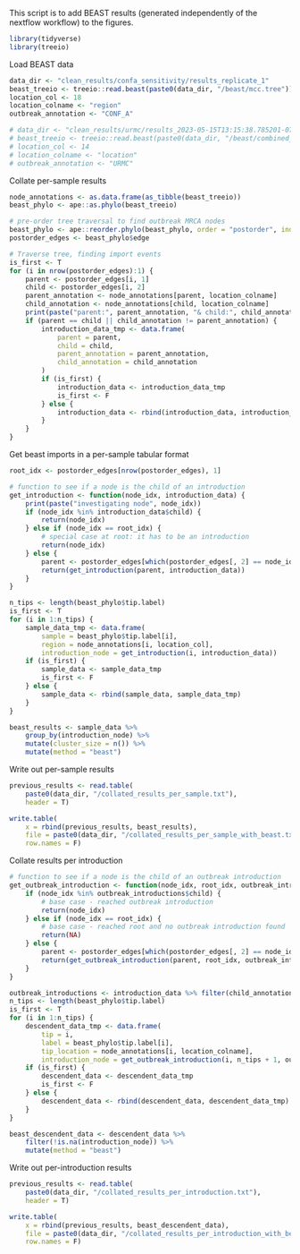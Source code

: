 This script is to add BEAST results (generated independently of the nextflow workflow) to the figures.

```r
library(tidyverse)
library(treeio)
```

Load BEAST data
```r
data_dir <- "clean_results/confa_sensitivity/results_replicate_1"
beast_treeio <- treeio::read.beast(paste0(data_dir, "/beast/mcc.tree"))
location_col <- 18
location_colname <- "region"
outbreak_annotation <- "CONF_A"

# data_dir <- "clean_results/urmc/results_2023-05-15T13:15:38.785201-07:00"
# beast_treeio <- treeio::read.beast(paste0(data_dir, "/beast/combined_chains_mcc.tree"))
# location_col <- 14
# location_colname <- "location"
# outbreak_annotation <- "URMC"
```

Collate per-sample results
```r
node_annotations <- as.data.frame(as_tibble(beast_treeio))
beast_phylo <- ape::as.phylo(beast_treeio)

# pre-order tree traversal to find outbreak MRCA nodes
beast_phylo <- ape::reorder.phylo(beast_phylo, order = "postorder", index.only = F)
postorder_edges <- beast_phylo$edge

# Traverse tree, finding import events
is_first <- T
for (i in nrow(postorder_edges):1) {
    parent <- postorder_edges[i, 1]
    child <- postorder_edges[i, 2]
    parent_annotation <- node_annotations[parent, location_colname]
    child_annotation <- node_annotations[child, location_colname]
    print(paste("parent:", parent_annotation, "& child:", child_annotation))
    if (parent == child || child_annotation != parent_annotation) {
        introduction_data_tmp <- data.frame(
            parent = parent,
            child = child,
            parent_annotation = parent_annotation,
            child_annotation = child_annotation
        )
        if (is_first) {
            introduction_data <- introduction_data_tmp
            is_first <- F
        } else {
            introduction_data <- rbind(introduction_data, introduction_data_tmp)
        }
    }  
}
```

Get beast imports in a per-sample tabular format
```r
root_idx <- postorder_edges[nrow(postorder_edges), 1]

# function to see if a node is the child of an introduction
get_introduction <- function(node_idx, introduction_data) {
    print(paste("investigating node", node_idx))
    if (node_idx %in% introduction_data$child) {
        return(node_idx)
    } else if (node_idx == root_idx) {
        # special case at root: it has to be an introduction
        return(node_idx)
    } else {
        parent <- postorder_edges[which(postorder_edges[, 2] == node_idx), 1]
        return(get_introduction(parent, introduction_data))
    }
}

n_tips <- length(beast_phylo$tip.label)
is_first <- T
for (i in 1:n_tips) {
    sample_data_tmp <- data.frame(
        sample = beast_phylo$tip.label[i],
        region = node_annotations[i, location_col],
        introduction_node = get_introduction(i, introduction_data))
    if (is_first) {
        sample_data <- sample_data_tmp
        is_first <- F
    } else {
        sample_data <- rbind(sample_data, sample_data_tmp)
    }
}

beast_results <- sample_data %>%
    group_by(introduction_node) %>%
    mutate(cluster_size = n()) %>%
    mutate(method = "beast")
```

Write out per-sample results
```r
previous_results <- read.table(
    paste0(data_dir, "/collated_results_per_sample.txt"),
    header = T)

write.table(
    x = rbind(previous_results, beast_results), 
    file = paste0(data_dir, "/collated_results_per_sample_with_beast.txt"),
    row.names = F)
```

Collate results per introduction
```r
# function to see if a node is the child of an outbreak introduction
get_outbreak_introduction <- function(node_idx, root_idx, outbreak_introductions) {
    if (node_idx %in% outbreak_introductions$child) {
        # base case - reached outbreak introduction
        return(node_idx)
    } else if (node_idx == root_idx) {
        # base case - reached root and no outbreak introduction found
        return(NA)
    } else {
        parent <- postorder_edges[which(postorder_edges[, 2] == node_idx), 1]
        return(get_outbreak_introduction(parent, root_idx, outbreak_introductions))
    }
}

outbreak_introductions <- introduction_data %>% filter(child_annotation == outbreak_annotation)
n_tips <- length(beast_phylo$tip.label)
is_first <- T
for (i in 1:n_tips) {
    descendent_data_tmp <- data.frame(
        tip = i,
        label = beast_phylo$tip.label[i],
        tip_location = node_annotations[i, location_colname],
        introduction_node = get_outbreak_introduction(i, n_tips + 1, outbreak_introductions))
    if (is_first) {
        descendent_data <- descendent_data_tmp
        is_first <- F
    } else {
        descendent_data <- rbind(descendent_data, descendent_data_tmp)
    }
}

beast_descendent_data <- descendent_data %>%
    filter(!is.na(introduction_node)) %>%
    mutate(method = "beast")
```

Write out per-introduction results
```r
previous_results <- read.table(
    paste0(data_dir, "/collated_results_per_introduction.txt"),
    header = T)

write.table(
    x = rbind(previous_results, beast_descendent_data), 
    file = paste0(data_dir, "/collated_results_per_introduction_with_beast.txt"),
    row.names = F)
```